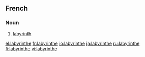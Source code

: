 ==French==

===Noun===
{{fr-noun|m}}

# [[labyrinth]]

[[el:labyrinthe]]
[[fr:labyrinthe]]
[[io:labyrinthe]]
[[ja:labyrinthe]]
[[ru:labyrinthe]]
[[fi:labyrinthe]]
[[vi:labyrinthe]]